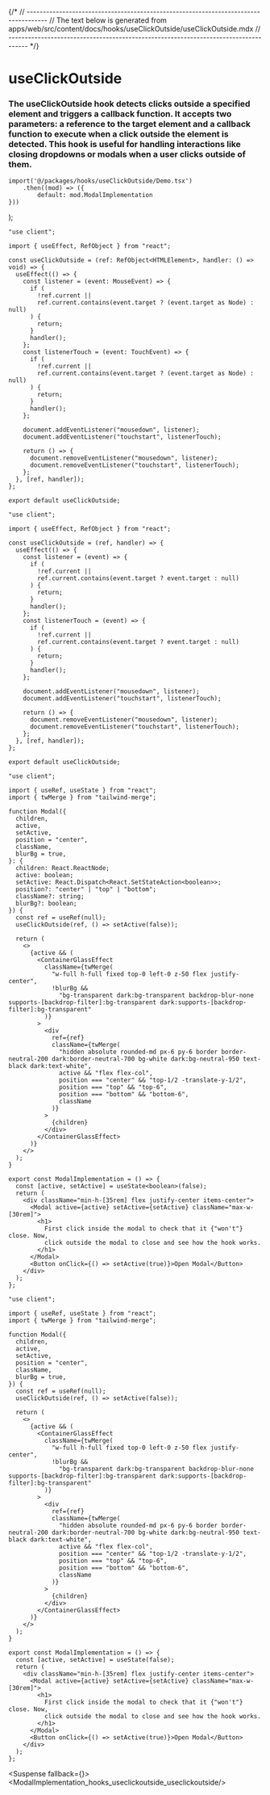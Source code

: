 

{/*
// ------------------------------------------------------------------------------------
//	The text below is generated from apps/web/src/content/docs/hooks/useClickOutside/useClickOutside.mdx
// ------------------------------------------------------------------------------------
*/}


<Wrapper>

# useClickOutside
### The useClickOutside hook detects clicks outside a specified element and triggers a callback function. It accepts two parameters: a reference to the target element and a callback function to execute when a click outside the element is detected. This hook is useful for handling interactions like closing dropdowns or modals when a user clicks outside of them.





	import('@/packages/hooks/useClickOutside/Demo.tsx')
		.then((mod) => ({
			default: mod.ModalImplementation
	}))
);


<CodeBlock>
 
```tsx|useClickOutside
"use client";

import { useEffect, RefObject } from "react";

const useClickOutside = (ref: RefObject<HTMLElement>, handler: () => void) => {
  useEffect(() => {
    const listener = (event: MouseEvent) => {
      if (
        !ref.current ||
        ref.current.contains(event.target ? (event.target as Node) : null)
      ) {
        return;
      }
      handler();
    };
    const listenerTouch = (event: TouchEvent) => {
      if (
        !ref.current ||
        ref.current.contains(event.target ? (event.target as Node) : null)
      ) {
        return;
      }
      handler();
    };

    document.addEventListener("mousedown", listener);
    document.addEventListener("touchstart", listenerTouch);

    return () => {
      document.removeEventListener("mousedown", listener);
      document.removeEventListener("touchstart", listenerTouch);
    };
  }, [ref, handler]);
};

export default useClickOutside;
```
```jsx|useClickOutside
"use client";

import { useEffect, RefObject } from "react";

const useClickOutside = (ref, handler) => {
  useEffect(() => {
    const listener = (event) => {
      if (
        !ref.current ||
        ref.current.contains(event.target ? event.target : null)
      ) {
        return;
      }
      handler();
    };
    const listenerTouch = (event) => {
      if (
        !ref.current ||
        ref.current.contains(event.target ? event.target : null)
      ) {
        return;
      }
      handler();
    };

    document.addEventListener("mousedown", listener);
    document.addEventListener("touchstart", listenerTouch);

    return () => {
      document.removeEventListener("mousedown", listener);
      document.removeEventListener("touchstart", listenerTouch);
    };
  }, [ref, handler]);
};

export default useClickOutside;
```

```tsx|Implementation
"use client";

import { useRef, useState } from "react";
import { twMerge } from "tailwind-merge";

function Modal({
  children,
  active,
  setActive,
  position = "center",
  className,
  blurBg = true,
}: {
  children: React.ReactNode;
  active: boolean;
  setActive: React.Dispatch<React.SetStateAction<boolean>>;
  position?: "center" | "top" | "bottom";
  className?: string;
  blurBg?: boolean;
}) {
  const ref = useRef(null);
  useClickOutside(ref, () => setActive(false));

  return (
    <>
      {active && (
        <ContainerGlassEffect
          className={twMerge(
            "w-full h-full fixed top-0 left-0 z-50 flex justify-center",
            !blurBg &&
              "bg-transparent dark:bg-transparent backdrop-blur-none supports-[backdrop-filter]:bg-transparent dark:supports-[backdrop-filter]:bg-transparent"
          )}
        >
          <div
            ref={ref}
            className={twMerge(
              "hidden absolute rounded-md px-6 py-6 border border-neutral-200 dark:border-neutral-700 bg-white dark:bg-neutral-950 text-black dark:text-white",
              active && "flex flex-col",
              position === "center" && "top-1/2 -translate-y-1/2",
              position === "top" && "top-6",
              position === "bottom" && "bottom-6",
              className
            )}
          >
            {children}
          </div>
        </ContainerGlassEffect>
      )}
    </>
  );
}

export const ModalImplementation = () => {
  const [active, setActive] = useState<boolean>(false);
  return (
    <div className="min-h-[35rem] flex justify-center items-center">
      <Modal active={active} setActive={setActive} className="max-w-[30rem]">
        <h1>
          First click inside the modal to check that it {"won't"} close. Now,
          click outside the modal to close and see how the hook works.
        </h1>
      </Modal>
      <Button onClick={() => setActive(true)}>Open Modal</Button>
    </div>
  );
};
```
```jsx|Implementation
"use client";

import { useRef, useState } from "react";
import { twMerge } from "tailwind-merge";

function Modal({
  children,
  active,
  setActive,
  position = "center",
  className,
  blurBg = true,
}) {
  const ref = useRef(null);
  useClickOutside(ref, () => setActive(false));

  return (
    <>
      {active && (
        <ContainerGlassEffect
          className={twMerge(
            "w-full h-full fixed top-0 left-0 z-50 flex justify-center",
            !blurBg &&
              "bg-transparent dark:bg-transparent backdrop-blur-none supports-[backdrop-filter]:bg-transparent dark:supports-[backdrop-filter]:bg-transparent"
          )}
        >
          <div
            ref={ref}
            className={twMerge(
              "hidden absolute rounded-md px-6 py-6 border border-neutral-200 dark:border-neutral-700 bg-white dark:bg-neutral-950 text-black dark:text-white",
              active && "flex flex-col",
              position === "center" && "top-1/2 -translate-y-1/2",
              position === "top" && "top-6",
              position === "bottom" && "bottom-6",
              className
            )}
          >
            {children}
          </div>
        </ContainerGlassEffect>
      )}
    </>
  );
}

export const ModalImplementation = () => {
  const [active, setActive] = useState(false);
  return (
    <div className="min-h-[35rem] flex justify-center items-center">
      <Modal active={active} setActive={setActive} className="max-w-[30rem]">
        <h1>
          First click inside the modal to check that it {"won't"} close. Now,
          click outside the modal to close and see how the hook works.
        </h1>
      </Modal>
      <Button onClick={() => setActive(true)}>Open Modal</Button>
    </div>
  );
};
```

</CodeBlock>



<Suspense fallback={<Skeleton className="h-60 rounded-lg" />}>
<Display>
    <ModalImplementation_hooks_useclickoutside_useclickoutside/>
</Display>
</Suspense>
</Wrapper>